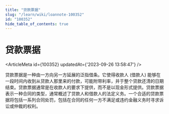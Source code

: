 ```yaml
---
title: "贷款票据"
slug: "/learn/wiki/loannote-100352"
id: "100352"
hide_table_of_contents: true
---
```



# 贷款票据

<ArticleMeta id={100352} updatedAt={'2023-09-26 13:58:47'} />
<div className='border-solid border-b border-t-0 my-4 border-[var(--ifm-color-gray-300)]' />

贷款票据是一种由一方向另一方延展的泛指借条。它使得收款人 (借款人) 能够在一段时间内收到从贷款人那里来的付款，可能附带利率，并于整个贷款还清的日期结束。贷款票据通常是在收款人的要求下提供，而不是以现金形式提供。贷款票据表示一种合同的类型，通常概述了贷款人和借款人的法定义务。一个合适的贷款票据将包括一系列合同处罚，包括在合同的任何一方不满足或违约金融义务时寻求诉讼或仲裁的权利。
